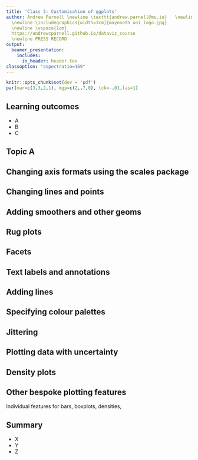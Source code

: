 ```yaml
---
title: 'Class 3: Customisation of ggplots'
author: Andrew Parnell \newline \texttt{andrew.parnell@mu.ie}   \newline \vspace{1cm}
  \newline \includegraphics[width=3cm]{maynooth_uni_logo.jpg}
  \newline \vspace{1cm}
  https://andrewcparnell.github.io/dataviz_course 
  \newline PRESS RECORD 
output:
  beamer_presentation:
    includes:
      in_header: header.tex
classoption: "aspectratio=169"
---
```


```r
knitr::opts_chunk$set(dev = 'pdf')
par(mar=c(3,3,2,1), mgp=c(2,.7,0), tck=-.01,las=1)
```

## Learning outcomes

- A
- B
- C

## Topic A

## Changing axis formats using the scales package


## Changing lines and points


## Adding smoothers and other geoms


## Rug plots


## Facets


## Text labels and annotations


## Adding lines

## Specifying colour palettes

## Jittering



## Plotting data with uncertainty

## Density plots

## Other bespoke plotting features

Individual features for bars, boxplots, densities, 


## Summary

- X
- Y
- Z
